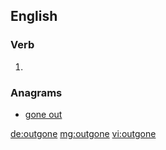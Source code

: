 ==English==

===Verb===
{{head|en|past participle}}

# {{past participle of|outgo|lang=en|nocat=1}}

===Anagrams===
* [[gone out#English|gone out]]

[[de:outgone]]
[[mg:outgone]]
[[vi:outgone]]